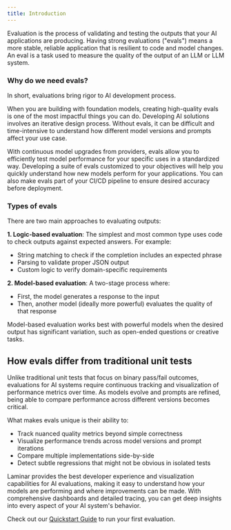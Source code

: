 ```yaml
---
title: Introduction
---
```


Evaluation is the process of validating and testing the outputs that your AI applications are producing. Having strong evaluations ("evals") means a more stable, reliable application that is resilient to code and model changes. An eval is a task used to measure the quality of the output of an LLM or LLM system.

### Why do we need evals?

In short, evaluations bring rigor to AI development process.

When you are building with foundation models, creating high-quality evals is one of the most impactful things you can do. Developing AI solutions involves an iterative design process. Without evals, it can be difficult and time-intensive to understand how different model versions and prompts affect your use case.

With continuous model upgrades from providers, evals allow you to efficiently test model performance for your specific uses in a standardized way. Developing a suite of evals customized to your objectives will help you quickly understand how new models perform for your applications. You can also make evals part of your CI/CD pipeline to ensure desired accuracy before deployment.

### Types of evals

There are two main approaches to evaluating outputs:

**1. Logic-based evaluation**: The simplest and most common type uses code to check outputs against expected answers. For example:
- String matching to check if the completion includes an expected phrase
- Parsing to validate proper JSON output
- Custom logic to verify domain-specific requirements

**2. Model-based evaluation**: A two-stage process where:
- First, the model generates a response to the input
- Then, another model (ideally more powerful) evaluates the quality of that response

Model-based evaluation works best with powerful models when the desired output has significant variation, such as open-ended questions or creative tasks.

## How evals differ from traditional unit tests

Unlike traditional unit tests that focus on binary pass/fail outcomes, evaluations for AI systems require continuous tracking and visualization of performance metrics over time. As models evolve and prompts are refined, being able to compare performance across different versions becomes critical.

What makes evals unique is their ability to:
- Track nuanced quality metrics beyond simple correctness
- Visualize performance trends across model versions and prompt iterations
- Compare multiple implementations side-by-side
- Detect subtle regressions that might not be obvious in isolated tests

Laminar provides the best developer experience and visualization capabilities for AI evaluations, making it easy to understand how your models are performing and where improvements can be made. With comprehensive dashboards and detailed tracing, you can get deep insights into every aspect of your AI system's behavior.

Check out our [Quickstart Guide](/evaluations/quickstart) to run your first evaluation.